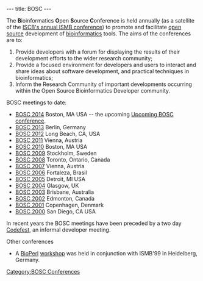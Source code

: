 ---
title: BOSC
---

The '''B'''ioinformatics '''O'''pen '''S'''ource '''C'''onference is held annually (as a satellite of the [http://www.iscb.org/ ISCB's annual ISMB conference]) to promote and facilitate [[wp:open source|open source]] development of [[wp:bioinformatics|bioinformatics]] tools.  The aims of the conferences are to: 
# Provide developers with a forum for displaying the results of their development efforts to the wider research community; 
# Provide a focused environment for developers and users to interact and share ideas about software development, and practical techniques in bioinformatics; 
# Inform the Research Community of important developments occurring within the Open Source Bioinformatics Developer community.

BOSC meetings to date:

* [[BOSC 2014]] Boston, MA USA -- the upcoming [[Upcoming BOSC conference]].
* [[BOSC 2013]] Berlin, Germany
* [[BOSC 2012]] Long Beach, CA, USA
* [[BOSC 2011]] Vienna, Austria
* [[BOSC 2010]] Boston, MA USA
* [[BOSC 2009]] Stockholm, Sweden
* [[BOSC 2008]] Toronto, Ontario, Canada
* [[BOSC 2007]] Vienna, Austria
* [[BOSC 2006]] Fortaleza, Brasil
* [[BOSC 2005]] Detroit, MI USA
* [[BOSC 2004]] Glasgow, UK
* [[BOSC 2003]] Brisbane, Australia
* [[BOSC 2002]] Edmonton, Canada
* [[BOSC 2001]] Copenhagen, Denmark
* [[BOSC 2000]] San Diego, CA USA

In recent years the BOSC meetings have been preceded by a two day [[Codefest]], an informal developer meeting.

Other conferences
* A [[bp:BioPerl|BioPerl]] [[BioPerl Heidelberg 1999|workshop]] was held in conjunction with ISMB'99 in Heidelberg, Germany.

[[Category:BOSC Conferences]]